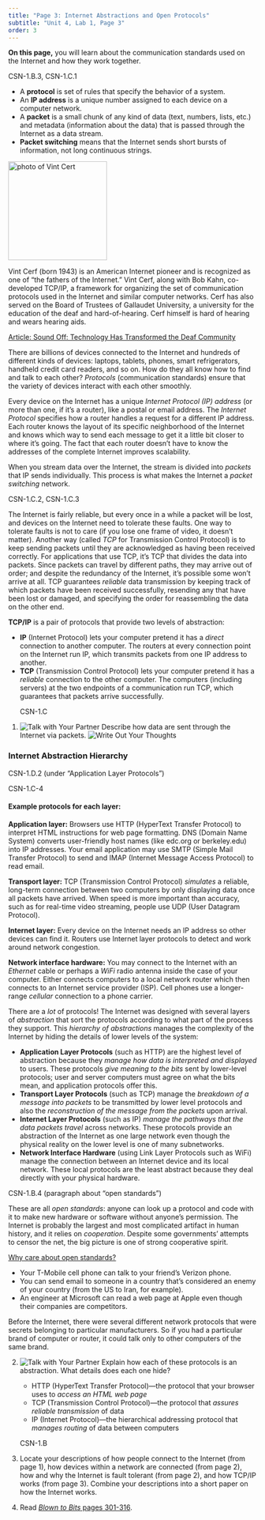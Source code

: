 ```yaml
---
title: "Page 3: Internet Abstractions and Open Protocols"
subtitle: "Unit 4, Lab 1, Page 3"
order: 3
---
```


::: learn
<p><strong>On this page,</strong> you will learn about the communication
standards used on the Internet and how they work together.</p>
:::

::: vocabBig
::: ap-standard
CSN-1.B.3, CSN-1.C.1
:::

<ul>

<li>A <strong>protocol</strong> is set of rules that specify the
behavior of a system.</li>

<li>An <strong>IP address</strong> is a unique number assigned to each
device on a computer network.</li>

<li>A <strong>packet</strong> is a small chunk of any kind of data
(text, numbers, lists, etc.) and metadata (information about the data)
that is passed through the Internet as a data stream.</li>

<li><strong>Packet switching</strong> means that the Internet sends
short bursts of information, not long continuous strings.</li>

</ul>
:::

::: atwork
::: imageRight
<img src="/img/atwork/Vint_Cert.jpeg" title="photo of Vint Cert" alt="photo of Vint Cert" class="noshadow" height="200px"/>
:::

<p>Vint Cerf (born 1943) is an American Internet pioneer and is
recognized as one of "the fathers of the Internet." Vint Cerf, along
with Bob Kahn, co-developed TCP/IP, a framework for organizing the set
of communication protocols used in the Internet and similar computer
networks. Cerf has also served on the Board of Trustees of Gallaudet
University, a university for the education of the deaf and
hard-of-hearing. Cerf himself is hard of hearing and wears hearing
aids.</p>

<p><a href="https://papyrus.greenville.edu/2020/09/sound-off-technology-has-transformed-the-deaf-community/" title="Article: Sound Off: Technology Has Transformed the Deaf Community" target="_blank">Article:
Sound Off: Technology Has Transformed the Deaf Community</a></p>
:::

<p>There are billions of devices connected to the Internet and hundreds
of different kinds of devices: laptops, tablets, phones, smart
refrigerators, handheld credit card readers, and so on. How do they all
know how to find and talk to each other? <em>Protocols</em>
(communication standards) ensure that the variety of devices interact
with each other smoothly.</p>

<p>Every device on the Internet has a unique <em>Internet Protocol (IP)
address</em> (or more than one, if it's a router), like a postal or
email address. The <em>Internet Protocol</em> specifies how a router
handles a request for a different IP address. Each router knows the
layout of its specific neighborhood of the Internet and knows which way
to send each message to get it a little bit closer to where it's going.
The fact that each router doesn't have to know the addresses of the
complete Internet improves scalability.</p>

<p>When you stream data over the Internet, the stream is divided into
<em>packets</em> that IP sends individually. This process is what makes
the Internet a <em>packet switching</em> network.</p>

::: ap-standard
CSN-1.C.2, CSN-1.C.3
:::

<p>The Internet is fairly reliable, but every once in a while a packet
will be lost, and devices on the Internet need to tolerate these faults.
One way to tolerate faults is not to care (if you lose one frame of
video, it doesn't matter). Another way (called <em>TCP</em> for
Transmission Control Protocol) is to keep sending packets until they are
acknowledged as having been received correctly. For applications that
use TCP, it's TCP that divides the data into packets. Since packets can
travel by different paths, they may arrive out of order; and despite the
redundancy of the Internet, it's possible some won't arrive at all. TCP
guarantees <em>reliable</em> data transmission by keeping track of which
packets have been received successfully, resending any that have been
lost or damaged, and specifying the order for reassembling the data on
the other end.</p>

::: vocabFullWidth
<p>

<strong>TCP/IP</strong> is a pair of protocols that provide two levels
of abstraction:

<ul>

<li><strong>IP</strong> (Internet Protocol) lets your computer pretend
it has a <em>direct</em> connection to another computer. The routers at
every connection point on the Internet run IP, which transmits packets
from one IP address to another.</li>

<li><strong>TCP</strong> (Transmission Control Protocol) lets your
computer pretend it has a <em>reliable</em> connection to the other
computer. The computers (including servers) at the two endpoints of a
communication run TCP, which guarantees that packets arrive
successfully.</li>

</ul>

</p>
:::

::: forYouToDo
<ol>

::: ap-standard
CSN-1.C
:::

<li><img src="/img/icons/talk-with-your-partner.png" title="Talk with Your Partner" alt="Talk with Your Partner" class="inline"/>
Describe how data are sent through the Internet via packets.
<img src="/img/icons/write-out-thoughts.png" title="Write Out Your Thoughts" alt="Write Out Your Thoughts" class="inline"/></li>

</ol>
:::

<h3>Internet Abstraction Hierarchy</h3>

::: ap-standard
CSN-1.D.2 (under "Application Layer Protocols")
:::

::: sidenoteBig
::: ap-standard
CSN-1.C-4
:::

<h4>Example protocols for each layer:</h4>

<p><strong>Application layer:</strong> Browsers use HTTP (HyperText
Transfer Protocol) to interpret HTML instructions for web page
formatting. DNS (Domain Name System) converts user-friendly host names
(like edc.org or berkeley.edu) into IP addresses. Your email application
may use SMTP (Simple Mail Transfer Protocol) to send and IMAP (Internet
Message Access Protocol) to read email.</p>

<p><strong>Transport layer:</strong> TCP (Transmission Control Protocol)
<em>simulates</em> a reliable, long-term connection between two
computers by only displaying data once all packets have arrived. When
speed is more important than accuracy, such as for real-time video
streaming, people use UDP (User Datagram Protocol).</p>

<p><strong>Internet layer:</strong> Every device on the Internet needs
an IP address so other devices can find it. Routers use Internet layer
protocols to detect and work around network congestion.</p>

<p><strong>Network interface hardware:</strong> You may connect to the
Internet with an <em>Ethernet</em> cable or perhaps a <em>WiFi</em>
radio antenna inside the case of your computer. Either connects
computers to a local network router which then connects to an Internet
service provider (ISP). Cell phones use a longer-range <em>cellular</em>
connection to a phone carrier.</p>
:::

<p>There are a <em>lot</em> of protocols! The Internet was designed with
several layers of <em>abstraction</em> that sort the protocols according
to what part of the process they support. This <em>hierarchy of
abstractions</em> manages the complexity of the Internet by hiding the
details of lower levels of the system:</p>

<div>

<ul>

<li><strong>Application Layer Protocols</strong> (such as HTTP) are the
highest level of abstraction because they<em> manage how data is
interpreted and displayed</em> to users. These protocols <em>give
meaning to the bits</em> sent by lower-level protocols; user and server
computers must agree on what the bits mean, and application protocols
offer this.</li>

<li><strong>Transport Layer Protocols</strong> (such as TCP) manage the
<em>breakdown of a message into packets</em> to be transmitted by lower
level protocols and also the <em>reconstruction of the message from the
packets</em> upon arrival.</li>

<li><strong>Internet Layer Protocols</strong> (such as IP) <em>manage
the pathways that the data packets travel</em> across networks. These
protocols provide an abstraction of the Internet as one large network
even though the physical reality on the lower level is one of many
subnetworks.</li>

<li><strong>Network Interface Hardware</strong> (using Link Layer
Protocols such as WiFi) manage the connection between an Internet device
and its local network. These local protocols are the least abstract
because they deal directly with your physical hardware.</li>

</ul>

</div>

::: ap-standard
CSN-1.B.4 (paragraph about "open standards")
:::

::: takeNote
These are all <em>open standards</em>: anyone can look up a protocol and
code with it to make new hardware or software without anyone's
permission. The Internet is probably the largest and most complicated
artifact in human history, and it relies on <em>cooperation</em>.
Despite some governments' attempts to censor the net, the big picture is
one of strong cooperative spirit.
:::

::: endnote
<a href="#hint-open" data-toggle="collapse" title="Why care about open standards?">Why
care about open standards?</a>

::: {#hint-open .collapse}
<ul>

<li>Your T-Mobile cell phone can talk to your friend's Verizon
phone.</li>

<li>You can send email to someone in a country that's considered an
enemy of your country (from the US to Iran, for example).</li>

<li>An engineer at Microsoft can read a web page at Apple even though
their companies are competitors.</li>

</ul>

<p>Before the Internet, there were several different network protocols
that were secrets belonging to particular manufacturers. So if you had a
particular brand of computer or router, it could talk only to other
computers of the same brand.</p>
:::
:::

::: forYouToDo
<ol start="2">

<li>

<img src="/img/icons/talk-with-your-partner.png" title="Talk with Your Partner" alt="Talk with Your Partner" class="imageRight"/>
Explain how each of these protocols is an abstraction. What details does
each one hide?

<ul>

<li>HTTP (HyperText Transfer Protocol)---the protocol that your browser
uses to <em>access an HTML web page</em></li>

<li>TCP (Transmission Control Protocol)---the protocol that <em>assures
reliable transmission</em> of data</li>

<li>IP (Internet Protocol)---the hierarchical addressing protocol that
<em>manages routing</em> of data between computers</li>

</ul>

</li>

::: ap-standard
CSN-1.B
:::

<li>Locate your descriptions of how people connect to the Internet (from
page 1), how devices within a network are connected (from page 2), how
and why the Internet is fault tolerant (from page 2), and how TCP/IP
works (from page 3). Combine your descriptions into a short paper on how
the Internet works.</li>

</ol>
:::

::: ifTime
<ol start="4">

<li>Read
<a href="http://www.bitsbook.com/wp-content/uploads/2008/12/B2B_3.pdf#page=319" target="_blank" title="Blown to Bits: The Internet as System
and Spirit "><em>Blown to Bits</em> pages 301-316</a>.</li>

</ol>
:::

